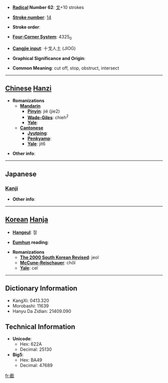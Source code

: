* '''[[Wiktionary:Chinese radical index| Radical]] Number 62''': [[Wiktionary:Chinese radical index 戈|戈]]+10 strokes

* '''[[Wiktionary:Chinese total strokes index|Stroke number]]''': [[Wiktionary:Chinese total strokes index 14|14]]

* '''Stroke order''': 

* '''[[Wiktionary:Chinese four corner index|Four-Corner System]]''': 4325<sub>0</sub>

* '''[[Wiktionary:Chinese Cangjie index|Cangjie input]]''': 十戈人土 (JIOG)

* '''Graphical Significance and Origin''': 

* '''Common Meaning''': cut off, stop, obstruct, intersect

----

== [[Chinese]] [[Hanzi]] ==

* '''Romanizations'''
** '''[[Mandarin]]'''
*** '''[[Pinyin]]''': jié (jie2)
*** '''[[Wade-Giles]]''': chieh<sup>2</sup>
*** '''[[Yale]]''': 
** '''[[Cantonese]]'''
*** '''[[Jyutping]]''':
*** '''[[Penkyamp]]''': 
*** '''[[Yale]]''': jit6

* '''Other info''': 

----

==Japanese==
===[[Kanji]]===
{{kanji|on readings=[[せつ]] (setsu)|kun readings=[[たつ]] (tatsu), [[きる]] (kiru)}}

* '''Other info''':  

----

== [[Korean]] [[Hanja]] ==

* '''[[Hangeul]]''': 절

* '''[[Eumhun]] reading''': 

* '''Romanizations'''
** '''[[The 2000 South Korean Revised Romanization|The 2000 South Korean Revised]]''': jeol
** '''[[McCune-Reischauer]]''': chŏl
** '''[[Yale]]''': cel

----

== Dictionary Information ==

* KangXi: 0413.320
* Morobashi: 11639
* Hanyu Da Zidian: 21409.090

== Technical Information ==

* '''Unicode''':
** Hex: 622A
** Decimal: 25130
* '''Big5''':
** Hex: BA49
** Decimal: 47689

[[fr:截]]